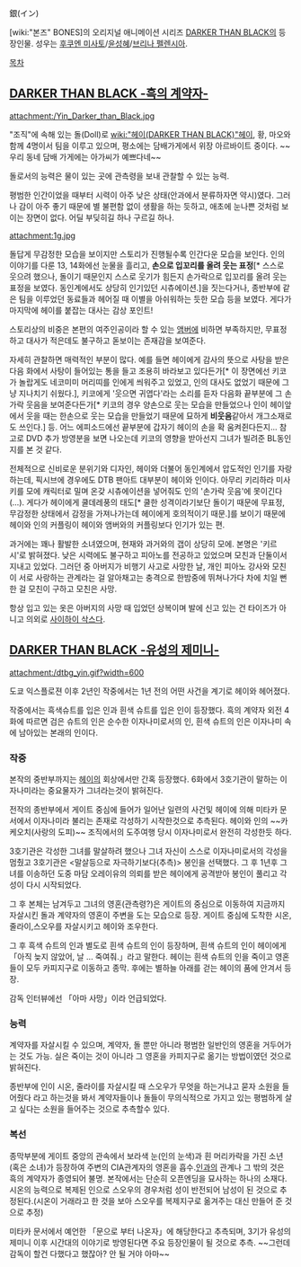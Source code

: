 銀(イン)

[wiki:"본즈" BONES]의 오리지널 애니메이션 시리즈 [[DARKER THAN BLACK]]의 등장인물. 성우는 [[후쿠엔 미사토]]/[[윤성혜]]/[[브리나 펠렌시아]].

[[목차]]
== [[DARKER THAN BLACK -흑의 계약자-]] ==
attachment:/Yin_Darker_than_Black.jpg

"조직"에 속해 있는 돌(Doll)로 [[wiki:"헤이(DARKER THAN BLACK)"헤이]], 황, 마오와 함께 4명이서 팀을 이루고 있으며, 평소에는 담배가게에서 위장 아르바이트 중이다. 
~~우리 동네 담배 가게에는 아가씨가 예쁘다네~~

돌로서의 능력은 물이 있는 곳에 관측령을 보내 관찰할 수 있는 능력.

평범한 인간이었을 때부터 시력이 아주 낮은 상태(안과에서 분류하자면 약시)였다. 그러나 감이 아주 좋기 때문에 별 불편함 없이 생활을 하는 듯하고, 애초에 눈나쁜 것처럼 보이는 장면이 없다. 어딜 부딪히길 하나 구르길 하나.

attachment:1g.jpg

돌답게 무감정한 모습을 보이지만 스토리가 진행될수록 인간다운 모습을 보인다. 인의 이야기를 다룬 13, 14화에선 눈물을 흘리고, '''손으로 입꼬리를 올려 웃는 표정'''[* 스스로 웃으려 했으나, 돌이기 때문인지 스스로 웃기가 힘든지 손가락으로 입꼬리를 올려 웃는 표정을 보였다. 동인계에서도 상당히 인기있던 시츄에이션.]을 짓는다거나, 종반부에 같은 팀을 이루었던 동료들과 헤어질 때 이별을 아쉬워하는 듯한 모습 등을 보였다. 게다가 마지막에 헤이를 붙잡는 대사는 감상 포인트!

스토리상의 비중은 본편의 여주인공이라 할 수 있는 [[앰버]]에 비하면 부족하지만, 무표정하고 대사가 적은데도 불구하고 돋보이는 존재감을 보여준다.

자세히 관찰하면 매력적인 부분이 많다. 예를 들면 헤이에게 감사의 뜻으로 사탕을 받은 다음 화에서 사탕이 들어있는 통을 들고 조용히 바라보고 있다든가[* 이 장면에선 키코가 놀랍게도 네코미미 머리띠를 인에게 씌워주고 있었고, 인의 대사도 없었기 때문에 그냥 지나치기 쉬웠다.], 키코에게 '웃으면 귀엽다'라는 소리를 듣자 다음화 끝부분에 그 손가락 웃음을 보여준다든가[* 키코의 경우 양손으로 웃는 모습을 만들었으나 인이 헤이앞에서 웃을 때는 한손으로 웃는 모습을 만들었기 때문에 묘하게 '''비웃음'''같아서 개그소재로도 쓰인다.] 등. 어느 에피소드에선 끝부분에 갑자기 헤이의 손을 확 움켜쥔다든지... 참고로 DVD 추가 방영분을 보면 나오는데 키코의 영향을 받아선지 그녀가 빌려준 BL동인지를 본 것 같다.

전체적으로 신비로운 분위기와 디자인, 헤이와 더불어 동인계에서 압도적인 인기를 자랑하는데, 픽시브에 경우에도 DTB 팬아트 대부분이 헤이와 인이다. 아무리 키리하라 미사키를 모에 캐릭터로 밀며 온갖 시츄에이션을 넣어줘도 인의 '손가락 웃음'에 못이긴다(…). 게다가 헤이에게 쿨데레풍의 태도[* 쿨한 성격이라기보단 돌이기 때문에 무표정, 무감정한 상태에서 감정을 가져나가는데 헤이에게 호의적이기 때문.]를 보이기 때문에 헤이와 인의 커플링이 헤이와 앰버와의 커플링보다 인기가 있는 편.

과거에는 꽤나 활발한 소녀였으며, 현재와 과거와의 갭이 상당히 모에. 본명은 '키르시'로 밝혀졌다. 낮은 시력에도 불구하고 피아노를 전공하고 있었으며 모친과 단둘이서 지내고 있었다. 그러던 중 아버지가 비행기 사고로 사망한 날, 개인 피아노 강사와 모친이 서로 사랑하는 관계라는 걸 알아채고는 충격으로 한밤중에 뛰쳐나가다 차에 치일 뻔한 걸 모친이 구하고 모친은 사망.

항상 입고 있는 옷은 아버지의 사망 때 입었던 상복이며 발에 신고 있는 건 타이즈가 아니고 의외로 [[사이하이 삭스]]다.

== [[DARKER THAN BLACK -유성의 제미니-]] ==
attachment:/dtbg_yin.gif?width=600

도쿄 익스플로젼 이후 2년인 작중에서는 1년 전의 어떤 사건을 계기로 헤이와 헤어졌다.

작중에서는 흑색슈트를 입은 인과 흰색 슈트를 입은 인이 등장했다. 흑의 계약자 외전 4화에 따르면 검은 슈트의 인은 순수한 이자나미로서의 인, 흰색 슈트의 인은 이자나미 속에 남아있는 본래의 인이다.

=== 작중 ===
본작의 중반부까지는 [[헤이]]의 회상에서만 간혹 등장했다. 6화에서 3호기관이 말하는 이자나미라는 중요물자가 그녀라는것이 밝혀진다.

전작의 종반부에서 게이트 중심에 들어가 일어난 일련의 사건및 헤이에 의해 미타카 문서에서 이자나미라 불리는 존재로 각성하기 시작한것으로 추측된다. 헤이와 인의 ~~카케오치(사랑의 도피)~~ 조직에서의 도주여행 당시 이자나미로서 완전히 각성한듯 하다.

3호기관은 각성한 그녀를 말살하려 했으나 그녀 자신이 스스로 이자나미로서의 각성을 멈췄고 3호기관은 <말살등으로 자극하기보다(추측)> 봉인을 선택했다. 그 후 1년후 그녀를 이송하던 도중 마담 오레이유의 의뢰를 받은 헤이에게 공격받아 봉인이 풀리고 각성이 다시 시작되었다.

그 후 본체는 남겨두고 그녀의 영혼(관측령?)은 게이트의 중심으로 이동하여 지금까지 자살시킨 돌과 계약자의 영혼이 주변을 도는 모습으로 등장. 게이트 중심에 도착한 시온,줄라이,스오우를 자살시키고 헤이와 조우한다. 

그 후 흑색 슈트의 인과 별도로 흰색 슈트의 인이 등장하며, 흰색 슈트의 인이 헤이에게 「아직 늦지 않았어, 날 ... 죽여줘.」라고 말한다. 헤이는 흰색 슈트의 인을 죽이고 영혼들이 모두 카피지구로 이동하고 종막. 후에는 별하늘 아래를 걷는 헤이의 품에 안겨서 등장.

감독 인터뷰에선 「아마 사망」이라 언급되었다.

=== 능력 ===
계약자를 자살시킬 수 있으며, 계약자, 돌 뿐만 아니라 평범한 일반인의 영혼을 거두어가는 것도 가능. 실은 죽이는 것이 아니라 그 영혼을 카피지구로 옮기는 방법이였던 것으로 밝혀진다.

종반부에 인이 시온, 줄라이를 자살시킬 때 스오우가 무엇을 하는거냐고 묻자 소원을 들어줬다 라고 하는것을 봐서 계약자들이나 돌들이 무의식적으로 가지고 있는 평범하게 살고 싶다는 소원을 들어주는 것으로 추측할수 있다. 

=== 복선 ===
종막부분에 게이트 중앙의 관속에서 보라색 눈(인의 눈색)과 흰 머리카락을 가진 소년(혹은 소녀)가 등장하여 주변의 CIA관계자의 영혼을 흡수.[[인]]과의 관계나 그 밖의 것은 흑의 계약자가 종영되어 불명. 본작에서는 단순히 오픈엔딩을 묘사하는 하나의 소재다.
시온의 능력으로 복제된 인으로 스오우의 경우처럼 성이 반전되어 남성이 된 것으로 추정된다.(시온이 거래라고 한 것을 보아 스오우를 복제지구로 옮겨주는 대신 만들어 준 것으로 추정)


미타카 문서에서 예언한 「문으로 부터 나온자」에 해당한다고 추측되며, 3기가 유성의 제미니 이후 시간대의 이야기로 방영된다면 주요 등장인물이 될 것으로 추측. ~~그런데 감독이 할건 다했다고 했잖아? 안 될 거야 아마~~
